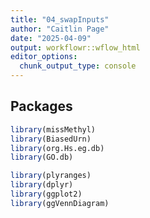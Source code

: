```yaml
---
title: "04_swapInputs"
author: "Caitlin Page"
date: "2025-04-09"
output: workflowr::wflow_html
editor_options:
  chunk_output_type: console
---
```


## Packages

```r
library(missMethyl)
library(BiasedUrn)
library(org.Hs.eg.db)
library(GO.db)

library(plyranges)
library(dplyr)
library(ggplot2)
library(ggVennDiagram)
```

